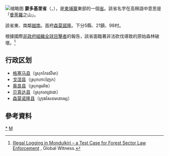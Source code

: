 {{Infobox Cambodian Province|
name = 蒙多基里省|
khmer = ខេត្តមណ្ឌលគិរី|
Provincial Capital = [[森莫諾隆|森莫諾隆]]|
area = 14,288|
population = 32,407|
population_as_of = 1998|
density = 2.3|
isocode = KH-11|
mapimage = Cambodia Mondulkiri locator map.svg
}}
[[File:Tourists_at_Bou_Sra_Waterfall,_Mondulkiri,_Cambodia.jpg|缩略图]]
'''蒙多基里省'''（{{lang-km|ខេត្តមណ្ឌលគិរី}}，{{IPA-km|kʰaet mɔn ˌdɔːl ki ˈriː}}），是[[柬埔寨|柬埔寨]]東部的一個[[柬埔寨行政區劃|省]]。該省名字在高棉語中意思是「[[曼荼羅|曼荼羅]]之山」。

該省東、南鄰[[越南|越南]]。首府[[森莫諾隆|森莫諾隆]]。下分5縣、21鎮、98村。

根據國際[[非政府組織|非政府組織]][[全球目擊者|全球目擊者]]的報告，該省面臨著非法砍伐導致的原始森林破壞。<ref>[http://www.globalwitness.org/library/illegal-logging-mondulkiri-%E2%80%93-test-case-forest-sector-law-enforcement Illegal Logging in Mondulkiri – a Test Case for Forest Sector Law Enforcement] {{Wayback|url=http://www.globalwitness.org/library/illegal-logging-mondulkiri-%E2%80%93-test-case-forest-sector-law-enforcement |date=20110604003750 }}, Global Witness.</ref>

==行政区划==
*[[格塞马县|格塞马县]]（ស្រុកកែវសីមា）
*[[戈涅县|戈涅县]]（ស្រុកកោះញែក）
*[[奥良县|奥良县]]（ស្រុកអូររាំង）<!--译名待查-->
*[[贝真达县|贝真达县]]（ស្រុកពេជ្រាដា）<!--译名待查-->
*[[森莫诺隆县|森莫诺隆县]]（ក្រុងសែនមនោរម្យ）

==參考資料==
{{reflist}}

{{Cambodia}}
{{蒙多基里省行政区划}}
[[Category:蒙多基里省|*]]
[[Category:柬埔寨省份|M]]